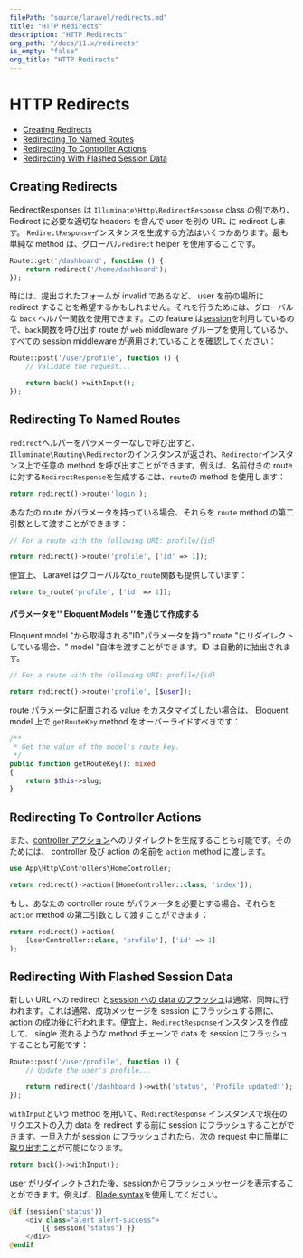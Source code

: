 ```yaml
---
filePath: "source/laravel/redirects.md"
title: "HTTP Redirects"
description: "HTTP Redirects"
org_path: "/docs/11.x/redirects"
is_empty: "false"
org_title: "HTTP Redirects"
---
```


# HTTP Redirects

- [Creating Redirects](#creating-redirects)
- [Redirecting To Named Routes](#redirecting-named-routes)
- [Redirecting To Controller Actions](#redirecting-controller-actions)
- [Redirecting With Flashed Session Data](#redirecting-with-flashed-session-data)

<a name="creating-redirects"></a>

## Creating Redirects

RedirectResponses は `Illuminate\Http\RedirectResponse` class の例であり、Redirect に必要な適切な headers を含んで user を別の URL に redirect します。 `RedirectResponse`インスタンスを生成する方法はいくつかあります。最も単純な method は、グローバル`redirect` helper を使用することです。

```php
Route::get('/dashboard', function () {
    return redirect('/home/dashboard');
});
```

時には、提出されたフォームが invalid であるなど、 user を前の場所に redirect することを希望するかもしれません。それを行うためには、グローバルな `back` ヘルパー関数を使用できます。この feature は[session](/ja/php/laravel/v11.x/04-the-basics/11-session)を利用しているので、`back`関数を呼び出す route が `web` middleware グループを使用しているか、すべての session middleware が適用されていることを確認してください：

```php
Route::post('/user/profile', function () {
    // Validate the request...

    return back()->withInput();
});
```

<a name="redirecting-named-routes"></a>

## Redirecting To Named Routes

`redirect`ヘルパーをパラメーターなしで呼び出すと、`Illuminate\Routing\Redirector`のインスタンスが返され、`Redirector`インスタンス上で任意の method を呼び出すことができます。例えば、名前付きの route に対する`RedirectResponse`を生成するには、`route`の method を使用します：

```php
return redirect()->route('login');
```

あなたの route がパラメータを持っている場合、それらを `route` method の第二引数として渡すことができます：

```php
// For a route with the following URI: profile/{id}

return redirect()->route('profile', ['id' => 1]);
```

便宜上、 Laravel はグローバルな`to_route`関数も提供しています：

```php
return to_route('profile', ['id' => 1]);
```

<a name="populating-parameters-via-eloquent-models"></a>

#### パラメータを'' Eloquent Models ''を通じて作成する

Eloquent model "から取得される"ID"パラメータを持つ" route "にリダイレクトしている場合、" model "自体を渡すことができます。ID は自動的に抽出されます。

```php
// For a route with the following URI: profile/{id}

return redirect()->route('profile', [$user]);
```

route パラメータに配置される value をカスタマイズしたい場合は、 Eloquent model 上で `getRouteKey` method をオーバーライドすべきです：

```php
/**
 * Get the value of the model's route key.
 */
public function getRouteKey(): mixed
{
    return $this->slug;
}
```

<a name="redirecting-controller-actions"></a>

## Redirecting To Controller Actions

また、[controller アクション](/ja/php/laravel/v11.x/04-the-basics/05-controllers)へのリダイレクトを生成することも可能です。そのためには、 controller 及び action の名前を `action` method に渡します。

```php
use App\Http\Controllers\HomeController;

return redirect()->action([HomeController::class, 'index']);
```

もし、あなたの controller route がパラメータを必要とする場合、それらを`action` method の第二引数として渡すことができます：

```php
return redirect()->action(
    [UserController::class, 'profile'], ['id' => 1]
);
```

<a name="redirecting-with-flashed-session-data"></a>

## Redirecting With Flashed Session Data

新しい URL への redirect と[session への data のフラッシュ](/ja/php/laravel/v11.x/04-the-basics/11-session#flash-data)は通常、同時に行われます。これは通常、成功メッセージを session にフラッシュする際に、 action の成功後に行われます。便宜上、`RedirectResponse`インスタンスを作成して、 single 流れるような method チェーンで data を session にフラッシュすることも可能です：

```php
Route::post('/user/profile', function () {
    // Update the user's profile...

    return redirect('/dashboard')->with('status', 'Profile updated!');
});
```

`withInput`という method を用いて、`RedirectResponse` インスタンスで現在のリクエストの入力 data を redirect する前に session にフラッシュすることができます。一旦入力が session にフラッシュされたら、次の request 中に簡単に[取り出すこと](/ja/php/laravel/v11.x/04-the-basics/04-requests#retrieving-old-input)が可能になります。

```php
return back()->withInput();
```

user がリダイレクトされた後、[session](/ja/php/laravel/v11.x/04-the-basics/11-session)からフラッシュメッセージを表示することができます。例えば、[Blade syntax](/ja/php/laravel/v11.x/04-the-basics/08-blade)を使用してください。

```php
@if (session('status'))
    <div class="alert alert-success">
        {{ session('status') }}
    </div>
@endif

```
